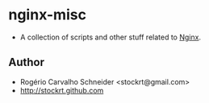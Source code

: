 = nginx-misc =

* A collection of scripts and other stuff related to [http://wiki.nginx.org Nginx].

== Author ==

* Rogério Carvalho Schneider <nowiki><stockrt@gmail.com></nowiki>
* http://stockrt.github.com

